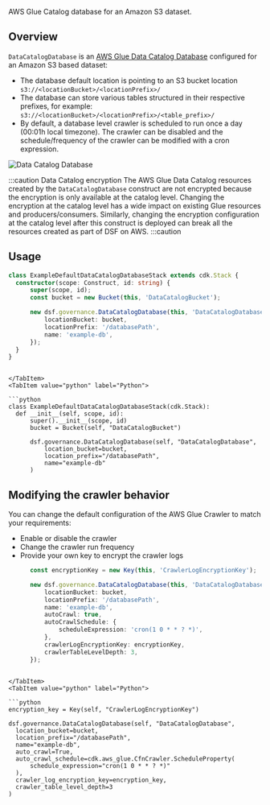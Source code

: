 [//]: # (This file is generated, do not modify directly, update the README.md in framework/src/governance)

AWS Glue Catalog database for an Amazon S3 dataset.

## Overview

`DataCatalogDatabase` is an [AWS Glue Data Catalog Database](https://docs.aws.amazon.com/glue/latest/dg/define-database.html) configured for an Amazon S3 based dataset:
- The database default location is pointing to an S3 bucket location `s3://<locationBucket>/<locationPrefix>/`
- The database can store various tables structured in their respective prefixes, for example: `s3://<locationBucket>/<locationPrefix>/<table_prefix>/`
- By default, a database level crawler is scheduled to run once a day (00:01h local timezone). The crawler can be disabled and the schedule/frequency of the crawler can be modified with a cron expression.

![Data Catalog Database](../../../../static/img/adsf-data-catalog.png)

:::caution Data Catalog encryption
The AWS Glue Data Catalog resources created by the `DataCatalogDatabase` construct are not encrypted because the encryption is only available at the catalog level. Changing the encryption at the catalog level has a wide impact on existing Glue resources and producers/consumers. Similarly, changing the encryption configuration at the catalog level after this construct is deployed can break all the resources created as part of DSF on AWS.
:::caution

## Usage

<Tabs>
  <TabItem value="typescript" label="TypeScript" default>

  ```typescript
class ExampleDefaultDataCatalogDatabaseStack extends cdk.Stack {
    constructor(scope: Construct, id: string) {
        super(scope, id);
        const bucket = new Bucket(this, 'DataCatalogBucket');

        new dsf.governance.DataCatalogDatabase(this, 'DataCatalogDatabase', {
            locationBucket: bucket,
            locationPrefix: '/databasePath',
            name: 'example-db',
        });
    }
}
  ```
  
  ```mdx-code-block
  
  </TabItem>
  <TabItem value="python" label="Python">

  ```python
class ExampleDefaultDataCatalogDatabaseStack(cdk.Stack):
    def __init__(self, scope, id):
        super().__init__(scope, id)
        bucket = Bucket(self, "DataCatalogBucket")

        dsf.governance.DataCatalogDatabase(self, "DataCatalogDatabase",
            location_bucket=bucket,
            location_prefix="/databasePath",
            name="example-db"
        )
  ```

  </TabItem>
</Tabs>

## Modifying the crawler behavior

You can change the default configuration of the AWS Glue Crawler to match your requirements:
* Enable or disable the crawler
* Change the crawler run frequency
* Provide your own key to encrypt the crawler logs

<Tabs>
  <TabItem value="typescript" label="TypeScript" default>

  ```typescript
        const encryptionKey = new Key(this, 'CrawlerLogEncryptionKey');

        new dsf.governance.DataCatalogDatabase(this, 'DataCatalogDatabase', {
            locationBucket: bucket,
            locationPrefix: '/databasePath',
            name: 'example-db',
            autoCrawl: true,
            autoCrawlSchedule: {
                scheduleExpression: 'cron(1 0 * * ? *)',
            },
            crawlerLogEncryptionKey: encryptionKey,
            crawlerTableLevelDepth: 3,
        });
  ```
  
  ```mdx-code-block
  
  </TabItem>
  <TabItem value="python" label="Python">

  ```python
encryption_key = Key(self, "CrawlerLogEncryptionKey")

dsf.governance.DataCatalogDatabase(self, "DataCatalogDatabase",
    location_bucket=bucket,
    location_prefix="/databasePath",
    name="example-db",
    auto_crawl=True,
    auto_crawl_schedule=cdk.aws_glue.CfnCrawler.ScheduleProperty(
        schedule_expression="cron(1 0 * * ? *)"
    ),
    crawler_log_encryption_key=encryption_key,
    crawler_table_level_depth=3
)
  ```

  </TabItem>
</Tabs>

